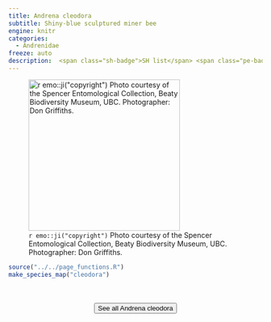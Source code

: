 ```yaml
---
title: Andrena cleodora
subtitle: Shiny-blue sculptured miner bee
engine: knitr
categories:
  - Andrenidae
freeze: auto
description:  <span class="sh-badge">SH list</span> <span class="pe-badge">PM Evidence</span>
---
```

![`r emo::ji("copyright")` Photo courtesy of the Spencer Entomological Collection, Beaty Biodiversity Museum, UBC. Photographer: Don Griffiths.](https://www.zoology.ubc.ca/entomology/main/Hymenoptera/Andrenidae/Andrena%20cleodora%20female%20(3lateral).jpg){height=300}





```r
source("../../page_functions.R")
make_species_map("cleodora")
```
<br><br>
<center>


<a href="https://www.zoology.ubc.ca/entomology/main/Hymenoptera/Andrenidae/Andrena%20cleodora.php"><button type="button" class="btn btn-secondary">See all Andrena cleodora <i class="fa-solid fa-arrow-up-right-from-square"></i> </button></a>
</center>
